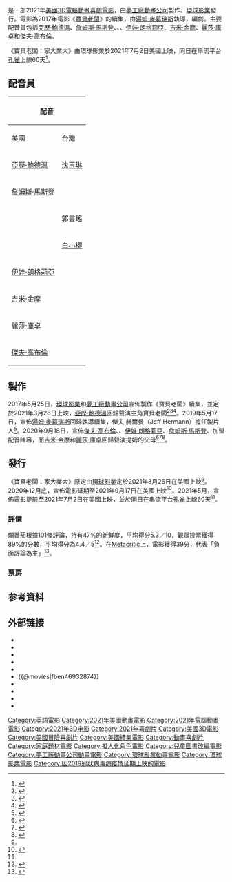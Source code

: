 {{NoteTA
|G1=Movie
|G2=Show
|G3=DreamWorks
|T=zh-tw:寶貝老闆：家大業大;zh-hk:波士BB 2細祖;zh-cn:宝贝老板2：家族企业;
|1=zh-tw:寶貝老闆：家大業大;zh-hk:波士BB 2細祖;zh-cn:宝贝老板2：家族企业;
}}
{{Infobox film
| name = 寶貝老闆：家大業大
| original_name = {{lang|en|''The Boss Baby: Family Business''}}
| image = The Boss Baby Family Business Poster.jpg
| caption = 電影海報
| director = [[湯姆·麥葛瑞斯|湯姆·麥葛瑞斯]]
| producer = 傑夫·赫爾曼
| writer = {{le|麥可·麥庫勒斯|Michael McCullers}}
| based_on = {{Plainlist|
* {{based on|The Boss Baby|{{le|瑪拉·弗雷齊|Marla Frazee}}}}
* {{based on|The Bossier Baby|瑪拉·弗雷齊}}
}}
| starring = {{Plainlist|
* [[亞歷·鮑德溫|亞歷·鮑德溫]]
* [[詹姆斯·馬斯登|詹姆斯·馬斯登]]
* {{le|艾米·塞德麗絲|Amy Sedaris}}
* {{le|雅瑞安娜·葛林布雷|Ariana Greenblatt}}
* [[伊娃·朗格莉亞|伊娃·朗格莉亞]]
* [[吉米·金摩|吉米·金摩]]
* [[麗莎·庫卓|麗莎·庫卓]]
* [[傑夫·高布倫|傑夫·高布倫]]
}}
| music = {{Plainlist|
* [[漢斯·季默|漢斯·季默]]
* 史蒂夫·馬扎羅
}}
| cinematography = 
| editing = {{Plainlist|
* 瑪莉·布里
* 馬克·A·海斯特
}}
| studio = [[夢工廠動畫公司|夢工廠動畫公司]]
| distributor = [[環球影業|環球影業]]
| released = {{Film date|2021|7|2|美國|2021|7|22|港澳|2021|10|8|台灣}}
| runtime = 107分鐘
| country = {{美國電影產地}}
| language = [[英語|英語]]
| budget = 8200萬美元<ref name="budget">{{Cite web |url=https://variety.com/2021/film/box-office/box-office-f9-purge-boss-baby-1235007477/ |title=Box Office: 'F9' to Stay on Top as 'Boss Baby' Sequel, 'Forever Purge' and 'Zola' Open in Theaters |last=Rubin |first=Rebecca |website=[[綜藝_(雜誌)|Variety]] |date=2021-06-30 |access-date=2021-06-30 |archive-date=2021-07-14 |archive-url=https://web.archive.org/web/20210714135915/https://variety.com/2021/film/box-office/box-office-f9-purge-boss-baby-1235007477/ |dead-url=no }}</ref>
| gross = 1.46億美元<ref name="BOM">{{cite Box Office Mojo |id=6932874 |title=The Boss Baby: Family Business (2021) |website=[[Box_Office_Mojo|Box Office Mojo]] |access-date=2021-07-04}}</ref><ref name="NUM">{{Cite The Numbers |id=Boss-Baby-Family-Business-The-(2021)#tab=summary |title=The Boss Baby: Family Business (2021) |access-date=2021-07-04}}</ref>
| preceded_by = 《[[寶貝老闆|寶貝老闆]]》
| followed_by = 
| cn_name = 宝贝老板2：家族企业
| hk_name = 波士BB 2細祖
| tw_name = 寶貝老闆：家大業大
}}
{{作品名稱|name=''The Boss Baby: Family Business''|hk=波士BB 2細祖|tw=寶貝老闆：家大業大|cn=宝贝老板2：家族企业}}是一部2021年[[美國|美國]][[3D電影|3D]][[電腦動畫|電腦動畫]][[喜劇電影|喜劇電影]]，由[[夢工廠動畫公司|夢工廠動畫公司]]製作、[[環球影業|環球影業]]發行。電影為2017年電影《[[寶貝老闆|寶貝老闆]]》的續集，由[[湯姆·麥葛瑞斯|湯姆·麥葛瑞斯]]執導，{{le|麥可·麥庫勒斯|Michael McCullers}}編劇。主要配音員包括[[亞歷·鮑德溫|亞歷·鮑德溫]]、[[詹姆斯·馬斯登|詹姆斯·馬斯登]]、{{le|艾米·塞德麗絲|Amy Sedaris}}、{{le|雅瑞安娜·葛林布雷|Ariana Greenblatt}}、[[伊娃·朗格莉亞|伊娃·朗格莉亞]]、[[吉米·金摩|吉米·金摩]]、[[麗莎·庫卓|麗莎·庫卓]]和[[傑夫·高布倫|傑夫·高布倫]]。

《寶貝老闆：家大業大》由環球影業於2021年7月2日美國上映，同日在串流平台[[孔雀_(串流媒體)|孔雀]]上線60天<ref name="July2021">{{cite web |url=https://www.hollywoodreporter.com/movies/movie-news/boss-baby-2-theaters-peacock-same-day-1234958078/ |title='Boss Baby 2' to Hit Theaters and Peacock on Same Day |website=[[The_Hollywood_Reporter|The Hollywood Reporter]] |last=McClintock |first=Pamela |date=2021-05-24 |access-date=2021-05-24 |archive-date=2021-05-24 |archive-url=https://web.archive.org/web/20210524234240/https://www.hollywoodreporter.com/movies/movie-news/boss-baby-2-theaters-peacock-same-day-1234958078/ |dead-url=no }}</ref>。

== 配音員 ==
{| class="wikitable"
!colspan=4|配音
!rowspan=2|角色
|-
!美國
!台灣
!香港
!中國大陸
|-
| [[亞歷·鮑德溫|亞歷·鮑德溫]]
| [[沈玉琳|沈玉琳]]
| [[林盛斌|林盛斌]]
| 
| 希歐多爾·「泰迪」·天普頓／寶貝老闆（Theodore "Ted" Templeton / Boss Baby）
|-
| [[詹姆斯·馬斯登|詹姆斯·馬斯登]]
| 
| 
| 
| 提摩西·「提姆」·天普頓（Timothy "Tim" Templeton）
|-
| {{le|艾米·塞德麗絲|Amy Sedaris}}
| [[郭書瑤|郭書瑤]]
| [[楊詩敏|楊詩敏]]
| 
| 蒂娜·天普頓／寶貝老闆（Tina Templeton / Boss Baby）
|-
| {{le|雅瑞安娜·葛林布雷|Ariana Greenblatt}}
| [[白小櫻|白小櫻]]
| 
| 
| 泰貝莎·「阿花」·天普頓（Tabitha Templeton）
|-
| [[伊娃·朗格莉亞|伊娃·朗格莉亞]]
| 
| 
| 
| 卡蘿·天普頓（Carol Templeton）
|-
| [[吉米·金摩|吉米·金摩]]
| 
| 
| 
| 泰德·天普頓（Ted Templeton）
|-
| [[麗莎·庫卓|麗莎·庫卓]]
| 
| 
| 
| 珍妮絲·天普頓（Janice Templeton）
|-
| [[傑夫·高布倫|傑夫·高布倫]]
| 
| [[葉振聲|葉振聲]]
| 
| 爾文·阿姆斯壯博士（Dr. Edwin Armstrong）
|}

== 製作 ==
2017年5月25日，[[環球影業|環球影業]]和[[夢工廠動畫公司|夢工廠動畫公司]]宣佈製作《寶貝老闆》續集，並定於2021年3月26日上映，[[亞歷·鮑德溫|亞歷·鮑德溫]]回歸聲演主角寶貝老闆<ref name="ReleaseDate">{{cite web |url=http://deadline.com/2017/05/boss-baby-2-alec-baldwin-release-date-dreamworks-animation-universal-1202102742/ |title=Alec Baldwin Returns In 'The Boss Baby 2', Crawling To Theaters In 2021 |last=D'Alessandro |first=Anthony |date=2017-05-25 |publisher=[[Deadline_Hollywood|Deadline Hollywood]] |accessdate=2019-09-19 |archive-date=2017-05-25 |archive-url=https://web.archive.org/web/20170525231037/http://deadline.com/2017/05/boss-baby-2-alec-baldwin-release-date-dreamworks-animation-universal-1202102742/ |dead-url=no }}</ref><ref>{{cite web |last=McClintock |first=Pamela |title='Boss Baby 2' With Alec Baldwin to Hit Theaters in Spring 2021 |url=http://www.hollywoodreporter.com/news/boss-baby-2-alec-baldwin-hit-theaters-spring-2021-1007888 |accessdate=2019-09-19 |publisher=[[The_Hollywood_Reporter|The Hollywood Reporter]] |date=2017-05-25 |archive-date=2017-05-25 |archive-url=https://web.archive.org/web/20170525225607/http://www.hollywoodreporter.com/news/boss-baby-2-alec-baldwin-hit-theaters-spring-2021-1007888 |dead-url=no }}</ref><ref>{{cite web |url=http://deadline.com/2018/05/dreamworks-animation-stakes-release-dates-for-2021-beyond-1202400082/ |title=DreamWorks Animation Stakes Release Dates For 2021 & Beyond |last=D'Alessandro |first=Anthony |publisher=Deadline Hollywood |date=2018-05-25 |accessdate=2019-09-19 |dead-url=yes |archive-url=https://web.archive.org/web/20180612162735/https://deadline.com/2018/05/dreamworks-animation-stakes-release-dates-for-2021-beyond-1202400082/ |archive-date=2018-06-12 }}</ref>。2019年5月17日，宣佈[[湯姆·麥葛瑞斯|湯姆·麥葛瑞斯]]回歸執導續集，傑夫·赫爾曼（Jeff Hermann）擔任製片人<ref>{{cite web |url=https://www.cartoonbrew.com/feature-film/boss-baby-2-will-be-tom-mcgraths-sixth-feature-film-at-dreamworks-174259.html |title='Boss Baby 2' Will Be Tom McGrath’s Sixth Feature Film At Dreamworks |website=Cartoon Brew |last=Amidi |first=Amid |date=2019-05-17 |accessdate=2019-09-19 |archive-date=2020-11-07 |archive-url=https://web.archive.org/web/20201107232134/https://www.cartoonbrew.com/feature-film/boss-baby-2-will-be-tom-mcgraths-sixth-feature-film-at-dreamworks-174259.html |dead-url=no }}</ref>。2020年9月18日，宣佈[[傑夫·高布倫|傑夫·高布倫]]、{{le|雅瑞安娜·葛林布雷|Ariana Greenblatt}}、[[伊娃·朗格莉亞|伊娃·朗格莉亞]]、[[詹姆斯·馬斯登|詹姆斯·馬斯登]]、{{le|艾米·塞德麗絲|Amy Sedaris}}加盟配音陣容，而[[吉米·金摩|吉米·金摩]]和[[麗莎·庫卓|麗莎·庫卓]]回歸聲演提姆的父母<ref>{{cite web|last=N'Duka|first=Amanda|url=https://deadline.com/2020/09/the-boss-baby-family-busines-jeff-goldblum-james-marsden-eva-longoria-ariana-greenblatt-amy-sedaris-alec-baldwin-dreamworks-animation-sequel-1234578758/|title=‘The Boss Baby: Family Business’: Jeff Goldblum, James Marsden, Eva Longoria, Ariana Greenblatt & Amy Sedaris Join Alec Baldwin In DreamWorks Animation Sequel|publisher=[[Deadline_Hollywood|Deadline Hollywood]]|date=2020-09-17|accessdate=2020-09-17|archive-date=2021-01-26|archive-url=https://web.archive.org/web/20210126040140/https://deadline.com/2020/09/the-boss-baby-family-busines-jeff-goldblum-james-marsden-eva-longoria-ariana-greenblatt-amy-sedaris-alec-baldwin-dreamworks-animation-sequel-1234578758/|dead-url=no}}</ref><ref>{{cite web|last=Kit|first=Boris|url=https://www.hollywoodreporter.com/heat-vision/jeff-goldblum-ariana-greenblatt-eva-longoria-join-the-boss-baby-family-business|title=Jeff Goldblum, Ariana Greenblatt, Eva Longoria Join 'The Boss Baby: Family Business'|publisher=[[The_Hollywood_Reporter|The Hollywood Reporter]]|date=2020-09-17|accessdate=2020-09-17|archive-date=2020-10-29|archive-url=https://web.archive.org/web/20201029084328/https://www.hollywoodreporter.com/heat-vision/jeff-goldblum-ariana-greenblatt-eva-longoria-join-the-boss-baby-family-business|dead-url=no}}</ref><ref>{{cite web|last=McNary|first=Dave|url=https://variety.com/2020/film/news/boss-baby-sequel-jeff-goldblum-ariana-greenblatt-eva-longoria-1234773597/|title=Jeff Goldblum, Ariana Greenblatt, Eva Longoria Join ‘Boss Baby’ Sequel|publisher=[[Variety|Variety]]|date=2020-09-17|accessdate=2020-09-17|archive-date=2021-03-05|archive-url=https://web.archive.org/web/20210305163355/https://variety.com/2020/film/news/boss-baby-sequel-jeff-goldblum-ariana-greenblatt-eva-longoria-1234773597/|dead-url=no}}</ref>。

== 發行 ==
《寶貝老闆：家大業大》原定由[[環球影業|環球影業]]定於2021年3月26日在美國上映<ref name="ReleaseDate" />。2020年12月底，宣佈電影延期至2021年9月17日在美國上映<ref>{{cite web|last=Hipes|first=Patrick|url=https://deadline.com/2020/12/boss-baby-family-buiness-release-date-the-bad-guys-dreamworks-animation-1234662161/|title=Universal Shifts ‘Boss Baby’ Sequel To September 2021; DWA’s ‘The Bad Guys’ Moving To 2022|publisher=[[Deadline_Hollywood|Deadline Hollywood]]|date=2020-12-28|accessdate=2020-12-29|archive-date=2021-01-25|archive-url=https://web.archive.org/web/20210125233101/https://deadline.com/2020/12/boss-baby-family-buiness-release-date-the-bad-guys-dreamworks-animation-1234662161/|dead-url=no}}</ref>。2021年5月，宣佈電影提前至2021年7月2日在美國上映，並於同日在串流平台[[孔雀_(串流媒體)|孔雀]]上線60天<ref name="July2021" />。

=== 評價 ===
[[爛番茄|爛番茄]]根據101條評論，持有47%的新鮮度，平均得分5.3／10，觀眾投票獲得89%的分數，平均得分為4.4／5<ref>{{Cite Rotten Tomatoes|title=The Boss Baby: Family Business (2021)|id=the_boss_baby_family_business|type=movie|access-date=2021-07-06}}</ref>。在[[Metacritic|Metacritic]]上，電影獲得39分，代表「負面評論為主」<ref>{{Cite Metacritic|id=the-boss-baby-family-business|type=movie|title=The Boss Baby: Family Business Reviews|access-date=2021-07-06}}</ref>。

=== 票房 ===
{{start box}}
{{succession prize box|《[[黑寡婦_(電影)|黑寡婦]]》|《[[叢林奇航_(電影)|幻險森林奇航]]》|{{flagicon|HKG}} [[2021年香港一週票房冠軍|2021年香港一週票房冠軍]]|第29週}}
{{end box}}

== 参考資料 ==
{{reflist|30em}}

== 外部链接 ==
* {{IMDb title|6932874}}
* {{amg movie|727988}}
* {{mojo title|6932874}}
* {{metacritic film|the-boss-baby-2}}
* {{rotten-tomatoes|the_boss_baby_family_business}}
* {{@movies|fben46932874}}
* {{Yahoomovie id|11084}}
* {{Yahoo-movie-hk title|51624}}
* {{Mtime|269277}}
* {{douban|27056396}}

{{寶貝老闆}}
{{夢工廠動畫電影}}
{{DEFAULTSORT:The Boss Baby: Family Business}}
{{Portal bar|美國|電影|動漫}}
[[Category:英語電影|Category:英語電影]]
[[Category:2021年美國動畫電影|Category:2021年美國動畫電影]]
[[Category:2021年電腦動畫電影|Category:2021年電腦動畫電影]]
[[Category:2021年3D电影|Category:2021年3D电影]]
[[Category:2021年喜劇片|Category:2021年喜劇片]]
[[Category:美國3D電影|Category:美國3D電影]]
[[Category:美國冒險喜劇片|Category:美國冒險喜劇片]]
[[Category:美國續集電影|Category:美國續集電影]]
[[Category:動畫喜劇片|Category:動畫喜劇片]]
[[Category:家庭題材電影|Category:家庭題材電影]]
[[Category:擬人化角色電影|Category:擬人化角色電影]]
[[Category:兒童圖書改編電影|Category:兒童圖書改編電影]]
[[Category:夢工廠動畫公司動畫電影|Category:夢工廠動畫公司動畫電影]]
[[Category:環球影業動畫電影|Category:環球影業動畫電影]]
[[Category:環球影業電影|Category:環球影業電影]]
[[Category:因2019冠狀病毒病疫情延期上映的電影|Category:因2019冠狀病毒病疫情延期上映的電影]]